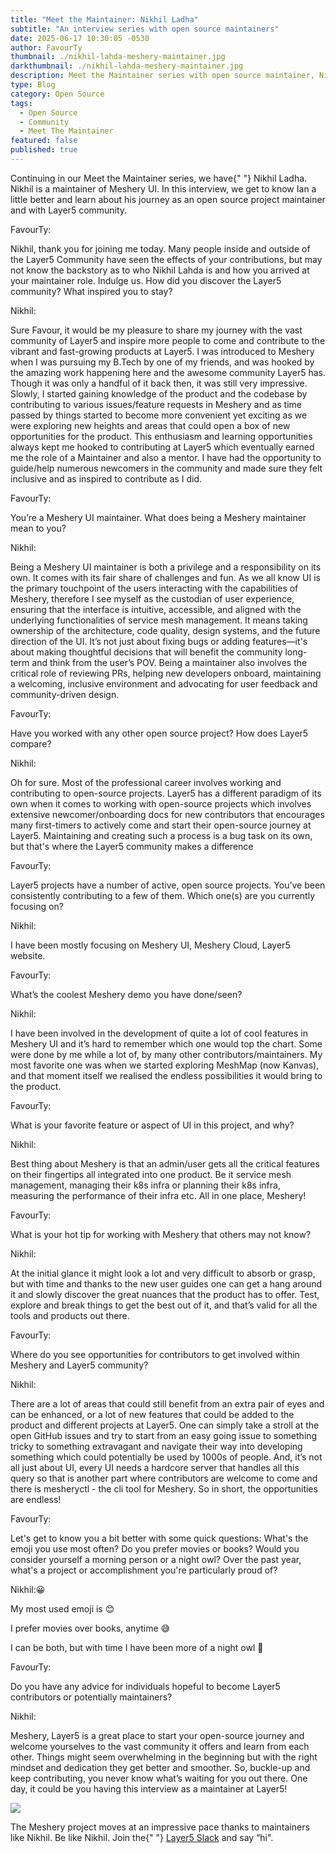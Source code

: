 ```yaml
---
title: "Meet the Maintainer: Nikhil Ladha"
subtitle: "An interview series with open source maintainers"
date: 2025-06-17 10:30:05 -0530
author: FavourTy
thumbnail: ./nikhil-lahda-meshery-maintainer.jpg
darkthumbnail: ./nikhil-lahda-meshery-maintainer.jpg
description: Meet the Maintainer series with open source maintainer, Nikhil Ladha
type: Blog
category: Open Source
tags:
  - Open Source
  - Community
  - Meet The Maintainer
featured: false
published: true
---
```



<BlogWrapper>
<MeetTheMaintainer>

<div class="intro">
  <p>
    Continuing in our Meet the Maintainer series, we have{" "}
    <Link to="/community/members/Nikhil-Ladha">Nikhil Ladha</Link>. Nikhil is a
    maintainer of <Link to="/cloud-native-management/meshery">Meshery UI</Link>.
    In this interview, we get to know Ian a little better and learn about his
    journey as an open source project maintainer and with Layer5 community.
  </p>
</div>

<div class="interviewer">
  <span>FavourTy:</span>
  <p>
    Nikhil, thank you for joining me today. Many people inside and outside of the
    Layer5 Community have seen the effects of your contributions, but may not
    know the backstory as to who Nikhil Lahda is and how you arrived at your maintainer
    role. Indulge us. How did you discover the Layer5 community? What inspired you
    to stay?
  </p>
</div>

<div class="interviewee">
  <span>Nikhil:</span>
  <p>
   Sure Favour, it would be my pleasure to share my journey with the vast community of Layer5 
and inspire more people to come and contribute to the vibrant and fast-growing products at 
Layer5. I was introduced to Meshery when I was pursuing my B.Tech by one of my friends, and 
was hooked by the amazing work happening here and the awesome community Layer5 has. 
Though it was only a handful of it back then, it was still very impressive. Slowly, I started gaining 
knowledge of the product and the codebase by contributing to various issues/feature requests in 
Meshery and as time passed by things started to become more convenient yet exciting as we 
were exploring new heights and areas that could open a box of new opportunities for the 
product. This enthusiasm and learning opportunities always kept me hooked to contributing at 
Layer5 which eventually earned me the role of a Maintainer and also a mentor. I have had the 
opportunity to guide/help numerous newcomers in the community and made sure they felt  
inclusive and as inspired to contribute as I did.
  </p>
</div>

<div class="interviewer">
  <span>FavourTy:</span>
  <p>
    You’re a <Link to="/cloud-native-management/meshery">Meshery UI</Link> maintainer. What does being a Meshery maintainer mean to you?
  </p>
</div>

<div class="interviewee">
  <span>Nikhil:</span>
  <p>
   Being a Meshery UI maintainer is both a privilege and a responsibility on its own. It comes with 
its fair share of challenges and fun. As we all know UI is the primary touchpoint of the users 
interacting with the capabilities of Meshery, therefore I see myself as the custodian of user 
experience, ensuring that the interface is intuitive, accessible, and aligned with the underlying 
functionalities of service mesh management. It means taking ownership of the architecture, 
code quality, design systems, and the future direction of the UI. It’s not just about fixing bugs or 
adding features—it's about making thoughtful decisions that will benefit the community 
long-term and think from the user’s POV. Being a maintainer also involves the critical role of 
reviewing PRs, helping new developers onboard, maintaining a welcoming, inclusive 
environment and advocating for user feedback and community-driven design.
  </p>
</div>

<div class="interviewer">
  <span>FavourTy:</span>
  <p>
    Have you worked with any other open source project? How does Layer5 compare?
  </p>
</div>

<div class="interviewee">
  <span>Nikhil:</span>
  <p>
    Oh for sure. Most of the professional career involves working and contributing to open-source 
projects. Layer5 has a different paradigm of its own when it comes to working with open-source 
projects which involves extensive newcomer/onboarding docs for new contributors that 
encourages many first-timers to actively come and start their open-source journey at Layer5. 
Maintaining and creating such a process is a bug task on its own, but that's where the Layer5 
community makes a difference
 
</div>

<div class="interviewer">
  <span>FavourTy:</span>
  <p>
    <Link to="/projects">Layer5 projects</Link> have a number of active, open
    source projects. You’ve been consistently contributing to a few of them.
    Which one(s) are you currently focusing on?
  </p>
</div>

<div class="interviewee">
  <span>Nikhil:</span>
  <p>
  I have been mostly focusing on Meshery UI, Meshery Cloud, Layer5 website.
  </p>
</div>

<div class="interviewer">
  <span>FavourTy:</span>
  <p>What’s the coolest Meshery demo you have done/seen?</p>
</div>

<div class="interviewee">
  <span>Nikhil:</span>
  <p>
    I have been involved in the development of quite a lot of cool features in Meshery UI and it’s 
hard to remember which one would top the chart. Some were done by me while a lot of, by 
many other contributors/maintainers. My most favorite one was when we started exploring 
MeshMap (now Kanvas), and that moment itself we realised the endless possibilities it would 
bring to the product. 
  </p>
</div>

<div class="interviewer">
  <span>FavourTy:</span>
  <p>What is your favorite feature or aspect of UI in this project, and why?</p>
</div>

<div class="interviewee">
  <span>Nikhil:</span>
  <p>
   Best thing about Meshery is that an admin/user gets all the critical features on their fingertips all 
integrated into one product. Be it service mesh management, managing their k8s infra or 
planning their k8s infra, measuring the performance of their infra etc. All in one place, Meshery!
  </p>
</div>

<div class="interviewer">
  <span>FavourTy:</span>
  <p>What is your hot tip for working with Meshery that others may not know?</p>
</div>

<div class="interviewee">
  <span>Nikhil:</span>
  <p>
  At the initial glance it might look a lot and very difficult to absorb or grasp, but with time and 
thanks to the new user guides one can get a hang around it and slowly discover the great 
nuances that the product has to offer. Test, explore and break things to get the best out of it, and 
that’s valid for all the tools and products out there. 
  </p>
</div>

<div class="interviewer">
  <span>FavourTy:</span>
  <p>
    Where do you see opportunities for contributors to get involved within
    Meshery and Layer5 community?
  </p>
</div>

<div class="interviewee">
  <span>Nikhil:</span>
  <p>
There are a lot of areas that could still benefit from an extra pair of eyes and can be enhanced, 
or a lot of new features that could be added to the product and different projects at Layer5. One 
can simply take a stroll at the open GitHub issues and try to start from an easy going issue to 
something tricky to something extravagant and navigate their way into developing something 
which could potentially be used by 1000s of people. And, it’s not all just about UI, every UI 
needs a hardcore server that handles all this query so that is another part where contributors 
are welcome to come and there is mesheryctl - the cli tool for Meshery. So in short, the 
opportunities are endless! 
  </p>
</div>

<div class="interviewer">
  <span>FavourTy:</span>
  <p>
    Let's get to know you a bit better with some quick questions:  What's the emoji you use most often? Do you prefer movies or books? Would you consider yourself a morning person or a night owl? Over the past year, what's a project or accomplishment you're particularly proud of?
  </p>
</div>

<div class="interviewee">
  <span>Nikhil:</span>😀
  <p>
My most used emoji is 😊

I prefer movies over books, anytime 😅
 
I can be both, but with time I have been more of a night owl 🦉
 
  </p>
</div>

<div class="interviewer">
  <span>FavourTy:</span>
  <p>
    Do you have any advice for individuals hopeful to become Layer5 contributors
    or potentially maintainers?
  </p>
</div>

<div class="interviewee">
  <span>Nikhil:</span>
  <p>
    Meshery, Layer5 is a great place to start your open-source journey and welcome yourselves to 
the vast community it offers and learn from each other. Things might seem overwhelming in the 
beginning but with the right mindset and dedication they get better and smoother. So, buckle-up 
and keep contributing, you never know what’s waiting for you out there. One day, it could be you 
having this interview as a maintainer at Layer5!
  </p>
</div>

<div class="note">
  <img src={ForkLift} />
  <p>
    The Meshery project moves at an impressive pace thanks to maintainers like
    Nikhil. Be like Nikhil. Join the{" "}
    <a href="https://slack.layer5.io">Layer5 Slack</a> and say “hi".
  </p>
</div>

</MeetTheMaintainer>
</BlogWrapper>
